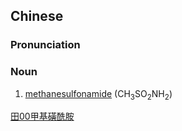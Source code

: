 ==Chinese==
{{zh-forms|type=113}}

===Pronunciation===
{{zh-pron
|m=jiǎjī huáng xiān àn
|cat=n
}}

===Noun===
{{zh-noun}}

# {{lb|zh|chemistry}} [[methanesulfonamide]] (CH<sub>3</sub>SO<sub>2</sub>NH<sub>2</sub>)

[[Category:zh:Chemistry|田00甲基磺酰胺]]